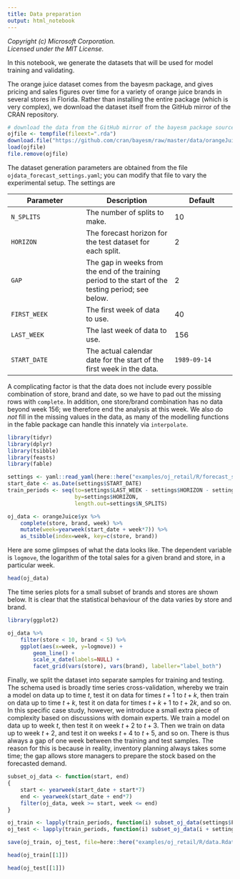 ```yaml
---
title: Data preparation
output: html_notebook
---
```


_Copyright (c) Microsoft Corporation._<br/>
_Licensed under the MIT License._

In this notebook, we generate the datasets that will be used for model training and validating. 

The orange juice dataset comes from the bayesm package, and gives pricing and sales figures over time for a variety of orange juice brands in several stores in Florida. Rather than installing the entire package (which is very complex), we download the dataset itself from the GitHub mirror of the CRAN repository.

```r
# download the data from the GitHub mirror of the bayesm package source
ojfile <- tempfile(fileext=".rda")
download.file("https://github.com/cran/bayesm/raw/master/data/orangeJuice.rda", ojfile)
load(ojfile)
file.remove(ojfile)
```

The dataset generation parameters are obtained from the file `ojdata_forecast_settings.yaml`; you can modify that file to vary the experimental setup. The settings are

| Parameter | Description | Default | 
|-----------|-------------|---------|
| `N_SPLITS` | The number of splits to make. | 10 |
| `HORIZON` | The forecast horizon for the test dataset for each split. | 2 |
| `GAP` | The gap in weeks from the end of the training period to the start of the testing period; see below. | 2 |
| `FIRST_WEEK` | The first week of data to use. | 40 |
| `LAST_WEEK` | The last week of data to use. | 156 |
| `START_DATE` | The actual calendar date for the start of the first week in the data. | `1989-09-14` |

A complicating factor is that the data does not include every possible combination of store, brand and date, so we have to pad out the missing rows with `complete`. In addition, one store/brand combination has no data beyond week 156; we therefore end the analysis at this week. We also do _not_ fill in the missing values in the data, as many of the modelling functions in the fable package can handle this innately via `interpolate`.

```r
library(tidyr)
library(dplyr)
library(tsibble)
library(feasts)
library(fable)

settings <- yaml::read_yaml(here::here("examples/oj_retail/R/forecast_settings.yaml"))
start_date <- as.Date(settings$START_DATE)
train_periods <- seq(to=settings$LAST_WEEK - settings$HORIZON - settings$GAP + 1,
                     by=settings$HORIZON,
                     length.out=settings$N_SPLITS)

oj_data <- orangeJuice$yx %>%
    complete(store, brand, week) %>%
    mutate(week=yearweek(start_date + week*7)) %>%
    as_tsibble(index=week, key=c(store, brand))
```

Here are some glimpses of what the data looks like. The dependent variable is `logmove`, the logarithm of the total sales for a given brand and store, in a particular week.

```r
head(oj_data)
```

The time series plots for a small subset of brands and stores are shown below. It is clear that the statistical behaviour of the data varies by store and brand.

```r
library(ggplot2)

oj_data %>%
    filter(store < 10, brand < 5) %>%
    ggplot(aes(x=week, y=logmove)) +
        geom_line() +
        scale_x_date(labels=NULL) +
        facet_grid(vars(store), vars(brand), labeller="label_both")
```

Finally, we split the dataset into separate samples for training and testing. The schema used is broadly time series cross-validation, whereby we train a model on data up to time $t$, test it on data for times $t+1$ to $t+k$, then train on data up to time $t+k$, test it on data for times $t+k+1$ to $t+2k$, and so on. In this specific case study, however, we introduce a small extra piece of complexity based on discussions with domain experts. We train a model on data up to week $t$, then test it on week $t+2$ to $t+3$. Then we train on data up to week $t+2$, and test it on weeks $t+4$ to $t+5$, and so on. There is thus always a gap of one week between the training and test samples. The reason for this is because in reality, inventory planning always takes some time; the gap allows store managers to prepare the stock based on the forecasted demand.

```r
subset_oj_data <- function(start, end)
{
    start <- yearweek(start_date + start*7)
    end <- yearweek(start_date + end*7)
    filter(oj_data, week >= start, week <= end)
}

oj_train <- lapply(train_periods, function(i) subset_oj_data(settings$FIRST_WEEK, i))
oj_test <- lapply(train_periods, function(i) subset_oj_data(i + settings$GAP, i + settings$GAP + settings$HORIZON - 1))

save(oj_train, oj_test, file=here::here("examples/oj_retail/R/data.Rdata"))

head(oj_train[[1]])

head(oj_test[[1]])
```
